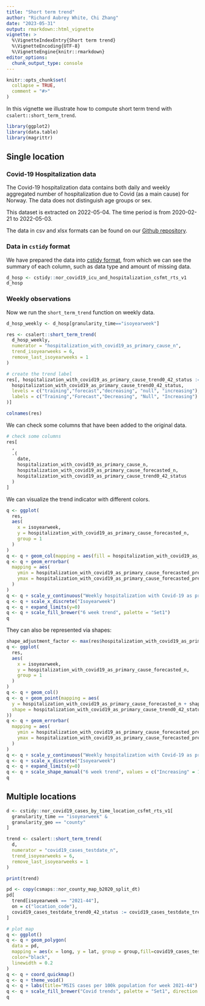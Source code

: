 ```yaml
---
title: "Short term trend"
author: "Richard Aubrey White, Chi Zhang"
date: "2023-05-31"
output: rmarkdown::html_vignette
vignette: >
  %\VignetteIndexEntry{Short term trend}
  %\VignetteEncoding{UTF-8}
  %\VignetteEngine{knitr::rmarkdown}
editor_options: 
  chunk_output_type: console
---
```


```r
knitr::opts_chunk$set(
  collapse = TRUE,
  comment = "#>"
)
```

In this vignette we illustrate how to compute short term trend with `csalert::short_term_trend`.

```r
library(ggplot2)
library(data.table)
library(magrittr)
```

## Single location

### Covid-19 Hospitalization data

The Covid-19 hospitalization data contains both daily and weekly aggregated number of hospitalization due to Covid (as a main cause) for Norway. The data does not distinguish age groups or sex. 

This dataset is extracted on 2022-05-04. The time period is from 2020-02-21 to 2022-05-03. 

The data in csv and xlsx formats can be found on our [Github repository](https://github.com/folkehelseinstituttet/surveillance_data). 


### Data in `cstidy` format

We have prepared the data into [cstidy format](https://www.csids.no/cstidy/articles/csfmt_rts_data_v1.html), from which we can see the summary of each column, such as data type and amount of missing data. 

```r
d_hosp <- cstidy::nor_covid19_icu_and_hospitalization_csfmt_rts_v1
d_hosp
```

### Weekly observations

Now we run the `short_term_trend` function on weekly data. 

```r
d_hosp_weekly <- d_hosp[granularity_time=="isoyearweek"]

res <- csalert::short_term_trend(
  d_hosp_weekly, 
  numerator = "hospitalization_with_covid19_as_primary_cause_n",
  trend_isoyearweeks = 6,
  remove_last_isoyearweeks = 1
)

# create the trend label
res[, hospitalization_with_covid19_as_primary_cause_trend0_42_status := factor(
  hospitalization_with_covid19_as_primary_cause_trend0_42_status,
  levels = c("training","forecast","decreasing", "null", "increasing"),
  labels = c("Training","Forecast","Decreasing", "Null", "Increasing")
)]

colnames(res)
```


We can check some columns that have been added to the original data. 

```r
# check some columns 
res[
  ,
  .(
    date, 
    hospitalization_with_covid19_as_primary_cause_n, 
    hospitalization_with_covid19_as_primary_cause_forecasted_n,
    hospitalization_with_covid19_as_primary_cause_trend0_42_status
  )
]
```

We can visualize the trend indicator with different colors.

```r
q <- ggplot(
  res, 
  aes(
    x = isoyearweek, 
    y = hospitalization_with_covid19_as_primary_cause_forecasted_n,
    group = 1
  )
)
q <- q + geom_col(mapping = aes(fill = hospitalization_with_covid19_as_primary_cause_trend0_42_status))
q <- q + geom_errorbar(
  mapping = aes(
    ymin = hospitalization_with_covid19_as_primary_cause_forecasted_predinterval_q02x5_n,
    ymax = hospitalization_with_covid19_as_primary_cause_forecasted_predinterval_q97x5_n
  )
)
q <- q + scale_y_continuous("Weekly hospitalization with Covid-19 as primary cause", expand = c(0, 0.1))
q <- q + scale_x_discrete("Isoyearweek")
q <- q + expand_limits(y=0)
q <- q + scale_fill_brewer("6 week trend", palette = "Set1")
q
```

They can also be represented via shapes:

```r
shape_adjustment_factor <- max(res$hospitalization_with_covid19_as_primary_cause_forecasted_n)*0.01
q <- ggplot(
  res, 
  aes(
    x = isoyearweek, 
    y = hospitalization_with_covid19_as_primary_cause_forecasted_n,
    group = 1
  )
)
q <- q + geom_col()
q <- q + geom_point(mapping = aes(
  y = hospitalization_with_covid19_as_primary_cause_forecasted_n + shape_adjustment_factor,
  shape = hospitalization_with_covid19_as_primary_cause_trend0_42_status
))
q <- q + geom_errorbar(
  mapping = aes(
    ymin = hospitalization_with_covid19_as_primary_cause_forecasted_predinterval_q02x5_n,
    ymax = hospitalization_with_covid19_as_primary_cause_forecasted_predinterval_q97x5_n
  )
)
q <- q + scale_y_continuous("Weekly hospitalization with Covid-19 as primary cause", expand = c(0, 0.1))
q <- q + scale_x_discrete("Isoyearweek")
q <- q + expand_limits(y=0)
q <- q + scale_shape_manual("6 week trend", values = c("Increasing" = 17, "Decreasing" = 6))
q
```

## Multiple locations

```r
d <- cstidy::nor_covid19_cases_by_time_location_csfmt_rts_v1[
  granularity_time == "isoyearweek" & 
  granularity_geo == "county"
]

trend <- csalert::short_term_trend(
  d,
  numerator = "covid19_cases_testdate_n",
  trend_isoyearweeks = 6,
  remove_last_isoyearweeks = 1
)

print(trend)
```

```r
pd <- copy(csmaps::nor_county_map_b2020_split_dt)
pd[
  trend[isoyearweek == "2021-44"],
  on = c("location_code"),
  covid19_cases_testdate_trend0_42_status := covid19_cases_testdate_trend0_42_status
]

# plot map
q <- ggplot()
q <- q + geom_polygon(
  data = pd,
  mapping = aes(x = long, y = lat, group = group,fill=covid19_cases_testdate_trend0_42_status),
  color="black",
  linewidth = 0.2
)
q <- q + coord_quickmap()
q <- q + theme_void()
q <- q + labs(title="MSIS cases per 100k population for week 2021-44")
q <- q + scale_fill_brewer("Covid trends", palette = "Set1", direction = -1)
q
```

